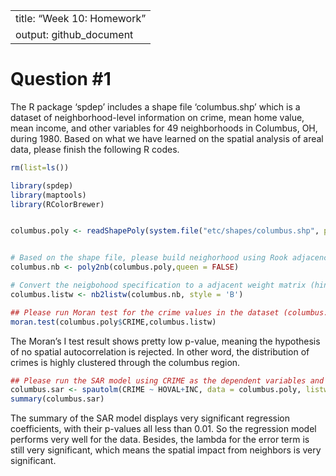 
---
title: "Week 10: Homework"
output: github_document
---

# Question \#1

The R package 'spdep' includes a shape file 'columbus.shp' which is a dataset of
neighborhood-level information on crime, mean home value, mean income, and other
variables for 49 neighborhoods in Columbus, OH, during 1980. Based on what we
have learned on the spatial analysis of areal data, please finish the following
R codes.

```r
rm(list=ls())

library(spdep)
library(maptools)
library(RColorBrewer)


columbus.poly <- readShapePoly(system.file("etc/shapes/columbus.shp", package="spdep")[1])


# Based on the shape file, please build neighorhood using Rook adjacency rule (hint: poly2nb).
columbus.nb <- poly2nb(columbus.poly,queen = FALSE)

# Convert the neigbohood specification to a adjacent weight matrix (hint:nb2listw)
columbus.listw <- nb2listw(columbus.nb, style = 'B')

## Please run Moran test for the crime values in the dataset (columbus.poly$CRIME), and explain the output (hint:moran.test).
moran.test(columbus.poly$CRIME,columbus.listw)
```

The Moran's I test result shows pretty low p-value, meaning the hypothesis of no spatial autocorrelation is rejected. In other word, the distribution of crimes is highly clustered through the columbus region.

```r
## Please run the SAR model using CRIME as the dependent variables and house values (HOVAL) and income (INC) as your explanatory variables, and explain the outputs (hint:spautolm). 
columbus.sar <- spautolm(CRIME ~ HOVAL+INC, data = columbus.poly, listw = columbus.listw)
summary(columbus.sar)
```

The summary of the SAR model displays very significant regression coefficients, with their p-values all less than 0.01. So the regression model performs very well for the data. Besides, the lambda for the error term is still very significant, which means the spatial impact from neighbors is very significant.